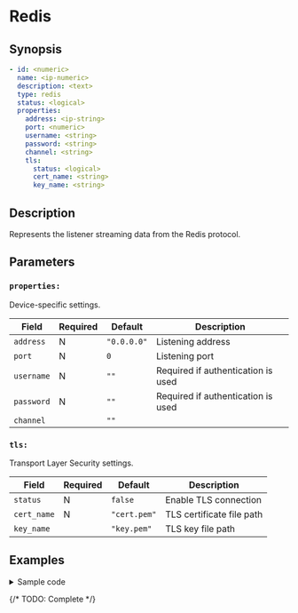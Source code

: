 
# Redis

## Synopsis

```yaml {5}
- id: <numeric>
  name: <ip-numeric>
  description: <text>
  type: redis
  status: <logical>
  properties:
    address: <ip-string>
    port: <numeric>
    username: <string>
    password: <string>
    channel: <string>
    tls:
      status: <logical>
      cert_name: <string>
      key_name: <string>
```

## Description

Represents the listener streaming data from the Redis protocol.

## Parameters

<BasicConfig />

### `properties:`

Device-specific settings.

|Field|Required|Default|Description|
|---|---|---|---|
|`address`|N|`"0.0.0.0"`|Listening address|
|`port`|N|`0`|Listening port|
|`username`|N|`""`|Required if authentication is used|
|`password`|N|`""`|Required if authentication is used|
|`channel`||`""`||

### `tls:`

Transport Layer Security settings.

|Field|Required|Default|Description|
|---|---|---|---|
|`status`|N|`false`|Enable TLS connection|
|`cert_name`|N|`"cert.pem"`|TLS certificate file path|
|`key_name`||`"key.pem"`|TLS key file path|

## Examples

<details>
<summary>Sample code</summary>
```yaml
devices:
  - id: 384856465
    name: 127.0.0.1
    description: redis
    type: redis
    status: false
    properties:
      address: "0.0.0.0"
      port: 0
      username: ""
      password: ""
      channel: ""
      tls:
        status: false
        cert_name: ""
        key_name: ""
```
</details>

{/* TODO: Complete */}